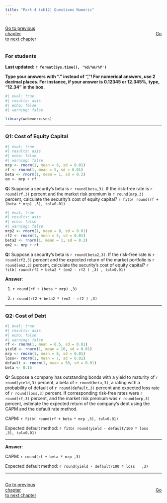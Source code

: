 ```yaml
---
title: "Part 4 (ch12) Questions Numeric"
---
```


::: {style="display: flex; justify-content: space-between; width: 100%;"}
[Go to previous chapter](p3num.qmd){.btn .btn-primary role="button" data-toggle="tool" style="margin-right: 430px;"}
[Go to next chapter](p5num.qmd){.btn .btn-primary role="button" data-toggle="tool"}
:::
 

::: {.callout-note}
### For students

**Last updated: `r format(Sys.time(), '%d/%m/%Y')`  **

**Type your answers with "." instead of ","! For numerical answers, use 2 decimal places. For instance, if your answer is 0.12345 or 12.345%, type, "12.34" in the box.**

:::




```r
#| eval: true
#| results: asis
#| echo: false
#| warning: false

library(webexercises)

```




___ 

### Q1: Cost of Equity Capital

```r
#| eval: true
#| results: asis
#| echo: false
#| warning: false
mrp <- rnorm(1, mean = 8, sd = 0.01)
rf <- rnorm(1, mean = 5, sd = 0.01)
beta <- rnorm(1, mean = 1, sd = 0.2)
em <- mrp + rf
```

**Q:** Suppose a security's beta is `r round(beta,3)`. If the risk-free rate is `r round(rf,3)` percent and the market risk premium is `r round(mrp,3)` percent, calculate the security's cost of equity capital?  `r fitb( round(rf + (beta * mrp) ,3), tol=0.01)`

```r
#| eval: true
#| results: asis
#| echo: false
#| warning: false
mrp2 <- rnorm(1, mean = 8, sd = 0.01)
rf2 <- rnorm(1, mean = 5, sd = 0.01)
beta2 <- rnorm(1, mean = 1, sd = 0.2)
em2 <- mrp + rf
```

**Q:** Suppose a security's beta is `r round(beta2,3)`. If the risk-free rate is `r round(rf2,3)` percent and the expected return of the market portfolio is `r round(em2,3)` percent, calculate the security's cost of equity capital?  `r fitb( round(rf2 + beta2 * (em2 - rf2 ) ,3) , tol=0.01)`




**Answer**:

1) `r round(rf + (beta * mrp) ,3)`

2) `r round(rf2 + beta2 * (em2 - rf2 ) ,3)`


___


### Q2: Cost of Debt 

```r
#| eval: true
#| results: asis
#| echo: false
#| warning: false
rf <- rnorm(1, mean = 6.5, sd = 0.01)
yield <- rnorm(1, mean = 10, sd = 0.01)
mrp <- rnorm(1, mean = 8, sd = 0.01)
loss<- rnorm(1, mean = 7, sd = 0.01)
default <- rnorm(1, mean = 50, sd = 0.01)
beta <- 0.15
```

**Q:** Suppose a company has outstanding bonds with a yield to maturity of `r round(yield,3)` percent, a beta of `r round(beta,3)`, a rating with a probability of default of `r round(default,3)` percent and expected loss rate of `r round(loss,3)` percent. If corresponding risk-free rates were `r round(rf,3)` percent, and the market risk premium was `r round(mrp,3)` percent, estimate the expected return of the company's debt using the CAPM and the default rate method.

CAPM: `r fitb( round(rf + beta * mrp ,3), tol=0.01)`

Expected default method: `r fitb( round(yield - default/100 * loss   ,3), tol=0.01)`

___



**Answer**:

CAPM: `r round(rf + beta * mrp ,3)`

Expected default method: `r round(yield - default/100 * loss   ,3)`










___


<script src="https://giscus.app/client.js"
        data-repo="henriquecastror/EF_permanent"
        data-repo-id="R_kgDOLMIejg"
        data-category="General"
        data-category-id="DIC_kwDOLMIejs4Cc1yS"
        data-mapping="number"
        data-term="8"
        data-reactions-enabled="1"
        data-emit-metadata="0"
        data-input-position="bottom"
        data-theme="light"
        data-lang="en"
        crossorigin="anonymous"
        async>
</script>


::: {style="display: flex; justify-content: space-between; width: 100%;"}
[Go to previous chapter](p3num.qmd){.btn .btn-primary role="button" data-toggle="tool" style="margin-right: 430px;"}
[Go to next chapter](p5num.qmd){.btn .btn-primary role="button" data-toggle="tool"}
:::
